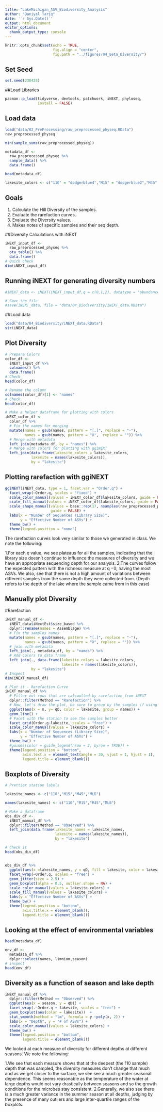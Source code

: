 ```yaml
---
title: "LakeMichigan_ASV_Biodiversity_Analysis"
author: "Daniyal Tariq"
date: '`r Sys.Date()`'
output: html_document
editor_options: 
  chunk_output_type: console
---
```


```r
knitr::opts_chunk$set(echo = TRUE,
                      fig.align = "center",
                      fig.path = "../figures/04_Beta_Diversity/")
```

## Set Seed

```r
set.seed(238428)
```

##Load Libraries

```r
pacman::p_load(tidyverse, devtools, patchwork, iNEXT, phyloseq,
               install = FALSE)
```

## Load data
```r

load("data/02_PreProcessing/raw_preprocessed_physeq.RData")
raw_preprocessed_physeq
```

```r
min(sample_sums(raw_preprocessed_physeq))

metadata_df <-
  raw_preprocessed_physeq %>%
  sample_data() %>%
  data.frame()

head(metadata_df)
```

```r
lakesite_colors <- c("110" = "dodgerblue4","M15" = "dodgerblue2","M45" = "#D9CC3C","MLB" = "#A0E0BA")
```


## Goals

1. Calculate the Hill Diversity of the samples.
2. Evaluate the rarefaction curves.
3. Evaluate the Diversity values.
4. Makes notes of specific samples and their seq depth.

##Diversity Calculations with iNEXT

```r
iNEXT_input_df <- 
  raw_preprocessed_physeq %>%
  otu_table() %>%
  data.frame()
# Quick check
dim(iNEXT_input_df)
```

## Running iNEXT for generating diversity numbers
```r
#iNEXT_data <- iNEXT(iNEXT_input_df,q = c(0,1,2), datatype = "abundance")

# Save the file
#save(iNEXT_data, file = "data/04_Biodiversity/iNEXT_data.RData")
```


##Load data
```r
load("data/04_Biodiversity/iNEXT_data.RData")
str(iNEXT_data)
```

## Plot Diversity
```r
# Prepare Colors 
color_df <- 
  iNEXT_input_df %>%
  colnames() %>%
  data.frame()
# Check
head(color_df)
```


```r
# Rename the column 
colnames(color_df)[1] <- "names"
# Check
head(color_df)
```

```r
# Make a helper dataframe for plotting with colors 
iNEXT_color_df <- 
  color_df %>%
  # Fix the names for merging
  mutate(names = gsub(names, pattern = "[.]", replace = "-"),
         names = gsub(names, pattern = "X",  replace = "")) %>%
  # Merge with metadata
  left_join(metadata_df, by = "names") %>%
  # Merge with colors for plotting with ggiNEXT
  left_join(data.frame(lakesite_colors = lakesite_colors,
            lakesite = names(lakesite_colors)),
            by = "lakesite")
```


## Plotting rarefaction with ggiNEXT
```r
ggiNEXT(iNEXT_data, type = 1, facet.var = "Order.q") + 
  facet_wrap(~Order.q, scales = "fixed") + 
  scale_color_manual(values = iNEXT_color_df$lakesite_colors, guide = FALSE) + 
  scale_fill_manual(values = iNEXT_color_df$lakesite_colors, guide = FALSE) + 
  scale_shape_manual(values = base::rep(17, nsamples(raw_preprocessed_physeq)),
                     guide = FALSE) +
  labs(x = "Number of Sequences (Library Size)", 
       y = "Effective Number of ASVs") + 
  theme_bw() + 
  theme(legend.position = "none") 
```

The rarefaction curves look very similar to those we generated in class. We note the following:

1.For each q value, we see plateaus for all the samples, indicating that the library size doesn't continue to influence the measures of diversity and we have an appropriate sequencing depth for our analysis. 
2.The curves follow the expected pattern with the richness measure at q =0, having the most ASVs. We also, see that there is not a high amount of variations between different samples from the same depth they were collected from. (Depth refers to the depth of the lake where the sample came from in this case)

## Manually plot Diversity

#Rarefaction

```r
iNEXT_manual_df <- 
  iNEXT_data$iNextEst$size_based %>%
  dplyr::rename(names = Assemblage) %>%
  # Fix the samples names 
  mutate(names = gsub(names, pattern = "[.]", replace = "-"),
         names = gsub(names, pattern = "X", replace = "")) %>%
  # join with metadata 
  left_join(., metadata_df, by = "names") %>%
  # Add colors to data frame
  left_join(., data.frame(lakesite_colors = lakesite_colors,
                          lakesite = names(lakesite_colors)),
            by = "lakesite") 
# Inspect 
dim(iNEXT_manual_df)
```


```r
# Plot it - Rarefaction Curve 
iNEXT_manual_df %>%
  # Filter out rows that are calcaulted by rarefaction from iNEXT
  dplyr::filter(Method == "Rarefaction") %>%
  # Now, let's draw the plot, be sure to group by the samples if using geom_line!
  ggplot(aes(x = m, y= qD, color = lakesite, group = names)) + 
  geom_line() + 
  # Facet with the station to see the samples better 
  facet_grid(Order.q~lakesite, scales = "free") + 
  scale_color_manual(values = lakesite_colors) + 
  labs(x = "Number of Sequences (Library Size)", 
       y = "Effective Number of ASVs") + 
  theme_bw() + 
  #guides(color = guide_legend(nrow = 2, byrow = TRUE)) + 
  theme(legend.position = "bottom",
        axis.text.x = element_text(angle = 30, vjust = 1, hjust = 1),
        legend.title = element_blank()) 
```


## Boxplots of Diversity
```r
# Prettier station labels 

lakesite_names <- c("110","M15","M45","MLB")

names(lakesite_names) <- c("110","M15","M45","MLB")

# Make a dataframe
obs_div_df <- 
  iNEXT_manual_df %>%
  dplyr::filter(Method == "Observed") %>%
  left_join(data.frame(lakesite_names = lakesite_names, 
                       lakesite = names(lakesite_names)), 
                       by = "lakesite")

# Check it 
head(obs_div_df)
```

## 
```r
obs_div_df %>%
  ggplot(aes(x =lakesite_names, y = qD, fill = lakesite, color = lakesite)) + 
  facet_wrap(~Order.q, scales = "free") + 
  geom_jitter(size = 2.5) + 
  geom_boxplot(alpha = 0.5, outlier.shape = NA) + 
  scale_color_manual(values = lakesite_colors) + 
  scale_fill_manual(values = lakesite_colors) + 
  labs(y = "Effective Number of ASVs") + 
  theme_bw() +
  theme(legend.position = "bottom",
        axis.title.x = element_blank(),
        legend.title = element_blank())
```

## Looking at the effect of environmental variables
```r
head(metadata_df)

env_df <- 
  metadata_df %>%
  dplyr::select(names, limnion,season)
# inspect
head(env_df)
```

## Diversity as a function of season and lake depth
```r
iNEXT_manual_df %>%
  dplyr::filter(Method == "Observed") %>%
  ggplot(aes(x = season, y = qD)) + 
  facet_wrap(.~Order.q + lakesite, scales = "free") + 
  geom_boxplot(aes(color = lakesite))  + 
  stat_smooth(method = "lm", formula = y ~poly(x, 2)) + 
  labs(x = "Depth", y = "# of ASVs") + 
  scale_color_manual(values = lakesite_colors) + 
  theme_bw() + 
  theme(legend.position = "bottom",
        legend.title = element_blank())

```

We looked at each measure of diversity for different depths at different seasons. We note the following:

1.We see that each measure shows that at the deepest (the 110 sample) depth that was sampled, the diversity measures don't change that much and as we get closer to the surface, we see see a much greater seasonal dependence. This seems reasonable as the temperature of the water at large depths would not vary drastically between seasons and so the growth conditions for the microbes stay consistent.
2.Generally, we also see there is a much greater variance in the summer season at all depths, judging by the presence of many outliers and large inter-quartile ranges of the boxplots. 

